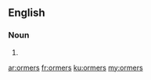 ==English==

===Noun===
{{head|en}}

# {{plural of|ormer}}

[[ar:ormers]]
[[fr:ormers]]
[[ku:ormers]]
[[my:ormers]]